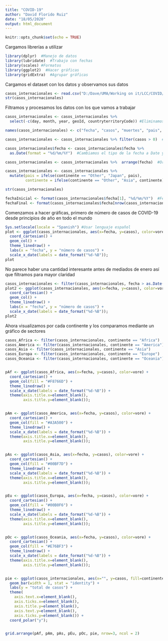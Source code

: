 ```yaml
---
title: "COVID-19"
author: "David Florido Ruiz"
date: "18/05/2020"
output: html_document
---
```


```r
knitr::opts_chunk$set(echo = TRUE)
```

Cargamos librerías a utilizar
```r
library(dplyr)  #Manejo de datos
library(lubridate)  #Trabajo con fechas
library(scales) #Formatos
library(ggplot2)  #Hacer gráficas
library(gridExtra)  #Agrupar gráficas
```


Cargamos el dataset con los datos y observamos sus datos
```r
casos_internacionales <- read.csv("D:/Dave/UMA/Working on it/LCC/COVID/datasets/worldwide_cases")
str(casos_internacionales)
```


Filtramos y procesamos los datos con los que vamos a trabajar
```r
casos_internacionales <- casos_internacionales %>% 
  select(-c(day, month, year, geoId, countryterritoryCode)) #Eliminamos columnas redundantes o no útiles

names(casos_internacionales) <- c("fecha", "casos", "muertes", "pais", "población (2018)", "continente")  #Cambio nombre de columnas

casos_internacionales <- casos_internacionales %>% filter(casos > 0)  #Eliminamos las recuperaciones (muy pocas filas con estos datos, no valen la pena)

casos_internacionales$fecha <- casos_internacionales$fecha %>%
  as.Date(format = "%d/%m/%Y")  #Cambiamos el tipo de la fecha a Date y formato dd/mm/yyyy

casos_internacionales <- casos_internacionales %>%  arrange(fecha)  #Ordenamos por fecha

casos_internacionales <- casos_internacionales %>%
  mutate(pais = ifelse(continente == "Other", "Japan", pais), 
         continente = ifelse(continente == "Other", "Asia", continente)) #Filas de continente other fue un viaje en Japón

str(casos_internacionales)

fechaInicial <- format(casos_internacionales$fecha[1], "%d/%m/%Y")  #Fecha del primer dato que tenemos
fechaFinal <- format(casos_internacionales$fecha[nrow(casos_internacionales)], "%d/%m/%Y")  #Fecha del último dato que tenemos
```


Comenzamos a hacer gráficas, primero de número de casos de COVID-19 desde principios de año en todo el mundo
```r
Sys.setlocale(locale = "Spanish") #Usar lenguaje español
plot <- ggplot(casos_internacionales, aes(x=fecha, y=casos), color=vore) +
  coord_cartesian() +
  geom_col() +
  theme_linedraw() + 
  labs(x = "fecha", y = "número de casos") +
  scale_x_date(labels = date_format("%d-%B"));
plot
```


No parece haber una cantidad interesante antes de mediados de enero así que filtramos para mayor claridad
```r
casos_internacionales <- filter(casos_internacionales, fecha > as.Date("2020/01/15"))
plot2 <- ggplot(casos_internacionales, aes(x=fecha, y=casos), color=vore) +
  coord_cartesian() +
  geom_col() +
  theme_linedraw() + 
  labs(x = "fecha", y = "número de casos") +
  scale_x_date(labels = date_format("%d-%B"));
plot2
```


Ahora visualizamos por cada continente y los comparamos mediante un gráfico de sectores
```r
casos_Africa <- filter(casos_internacionales, continente == "Africa")
casos_America <- filter(casos_internacionales, continente == "America")
casos_Asia <- filter(casos_internacionales, continente == "Asia")
casos_Europa <- filter(casos_internacionales, continente == "Europe")
casos_Oceania <- filter(casos_internacionales, continente == "Oceania")


pAf <- ggplot(casos_Africa, aes(x=fecha, y=casos), color=vore) +
  coord_cartesian() +
  geom_col(fill = "#F8766D") +
  theme_linedraw() + 
  scale_x_date(labels = date_format("%d-%B")) + 
  theme(axis.title.x=element_blank(),
        axis.title.y=element_blank());


pAm <- ggplot(casos_America, aes(x=fecha, y=casos), color=vore) +
  coord_cartesian() +
  geom_col(fill = "#A3A500") +
  theme_linedraw() + 
  scale_x_date(labels = date_format("%d-%B")) + 
  theme(axis.title.x=element_blank(),
        axis.title.y=element_blank());


pAs <- ggplot(casos_Asia, aes(x=fecha, y=casos), color=vore) +
  coord_cartesian() +
  geom_col(fill = "#00BF7D") +
  theme_linedraw() + 
  scale_x_date(labels = date_format("%d-%B")) + 
  theme(axis.title.x=element_blank(),
        axis.title.y=element_blank());


pEu <- ggplot(casos_Europa, aes(x=fecha, y=casos), color=vore) +
  coord_cartesian() +
  geom_col(fill = "#00B0F6") +
  theme_linedraw() + 
  scale_x_date(labels = date_format("%d-%B")) + 
  theme(axis.title.x=element_blank(),
        axis.title.y=element_blank());


pOc <- ggplot(casos_Oceania, aes(x=fecha, y=casos), color=vore) +
  coord_cartesian() +
  geom_col(fill = "#E76BF3") +
  theme_linedraw() + 
  scale_x_date(labels = date_format("%d-%B")) + 
  theme(axis.title.x=element_blank(),
        axis.title.y=element_blank());


pie <- ggplot(casos_internacionales, aes(x="", y=casos, fill=continente))+
  geom_bar(width = 1, stat = "identity") +
  labs(y = "total de casos") +
  theme(
    axis.text.x=element_blank(),
    axis.ticks.x=element_blank(),
    axis.title.y=element_blank(),
    axis.text.y=element_blank(),
    axis.ticks.y=element_blank()) + 
  coord_polar("y");


grid.arrange(pAf, pAm, pAs, pEu, pOc, pie, nrow=3, ncol = 2)
```